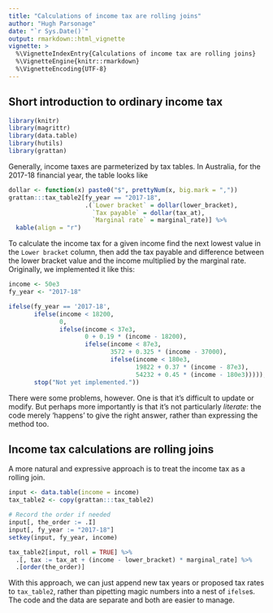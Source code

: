 ```yaml
---
title: "Calculations of income tax are rolling joins"
author: "Hugh Parsonage"
date: "`r Sys.Date()`"
output: rmarkdown::html_vignette
vignette: >
  %\VignetteIndexEntry{Calculations of income tax are rolling joins}
  %\VignetteEngine{knitr::rmarkdown}
  %\VignetteEncoding{UTF-8}
---
```



## Short introduction to ordinary income tax

```r
library(knitr)
library(magrittr)
library(data.table)
library(hutils)
library(grattan)
```

Generally, income taxes are parmeterized by tax tables. In Australia, for the 2017-18 financial year, the table looks like

```r
dollar <- function(x) paste0("$", prettyNum(x, big.mark = ","))
grattan:::tax_table2[fy_year == "2017-18",
                     .(`Lower bracket` = dollar(lower_bracket),
                       `Tax payable` = dollar(tax_at),
                       `Marginal rate` = marginal_rate)] %>%
  kable(align = "r")
```

To calculate the income tax for a given income find the next lowest value in the `Lower bracket` column, then add the tax payable and difference between the lower bracket value and the income multiplied by the marginal rate. Originally, we implemented it like this:

```r
income <- 50e3
fy_year <- "2017-18"

ifelse(fy_year == '2017-18',
       ifelse(income < 18200,
              0,
              ifelse(income < 37e3,
                     0 + 0.19 * (income - 18200),
                     ifelse(income < 87e3,
                            3572 + 0.325 * (income - 37000),
                            ifelse(income < 180e3,
                                   19822 + 0.37 * (income - 87e3),
                                   54232 + 0.45 * (income - 180e3))))),
       stop("Not yet implemented."))
```

There were some problems, however. One is that it's difficult to update or modify. But perhaps more importantly is that it's not particularly *literate*: the code merely 'happens' to give the right answer, rather than expressing the method too. 

## Income tax calculations are rolling joins

A more natural and expressive approach is to treat the income tax as a rolling join. 

```r
input <- data.table(income = income)
tax_table2 <- copy(grattan:::tax_table2)

# Record the order if needed
input[, the_order := .I]
input[, fy_year := "2017-18"]
setkey(input, fy_year, income)

tax_table2[input, roll = TRUE] %>%
  .[, tax := tax_at + (income - lower_bracket) * marginal_rate] %>%
  .[order(the_order)]
```

With this approach, we can just append new tax years or proposed tax rates to `tax_table2`, rather than pipetting magic numbers into a nest of `ifelse`s. The code and the data are separate and both are easier to manage. 
